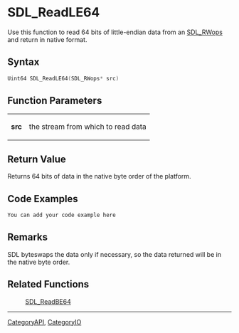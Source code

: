 
= SDL_ReadLE64 =
Use this function to read 64 bits of little-endian data from an [[SDL_RWops]] and return in native format.


== Syntax ==
<syntaxhighlight lang='c++'>
Uint64 SDL_ReadLE64(SDL_RWops* src)
</syntaxhighlight>

== Function Parameters ==
{|
|'''src'''
|the stream from which to read data
|}

== Return Value ==
Returns 64 bits of data in the native byte order of the platform.

== Code Examples ==
<syntaxhighlight lang='c++'>
You can add your code example here
</syntaxhighlight>

== Remarks ==
SDL byteswaps the data only if necessary, so the data returned will be in the native byte order.

== Related Functions ==
:[[SDL_ReadBE64]]

----
[[CategoryAPI]], [[CategoryIO]]
